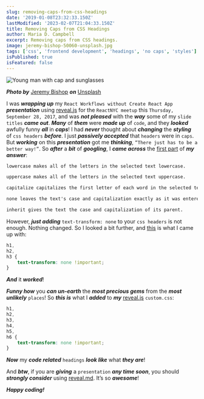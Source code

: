 ```yaml
---
slug: removing-caps-from-css-headings
date: '2019-01-08T23:32:33.150Z'
lastModified: '2023-02-07T21:04:33.150Z'
title: Removing Caps from CSS Headings
author: Maria D. Campbell
excerpt: Removing caps from CSS headings.
image: jeremy-bishop-50060-unsplash.jpg
tags: ['css', 'frontend development', 'headings', 'no caps', 'styles']
isPublished: true
isFeatured: false
---
```


![Young man with cap and sunglasses](jeremy-bishop-50060-unsplash.jpg)

***Photo by*** [Jeremy Bishop](https://unsplash.com/@jeremybishop) ***on*** [Unsplash](https://unsplash.com/photos/KskAuKwwZ5U)

I was ***wrapping up*** my `React Workflows without Create React App` ***presentation***
using [reveal.js](https://revealjs.com/#/) for the `ReactNYC meetup` this
`Thursday, September 28, 2017`, and was ***not pleased*** with the ***way*** some of my
`slide titles` ***came out***. ***Many*** of ***them*** were ***made up*** of `code`, and they ***looked*** awfully funny ***all*** in ***caps***! I had ***never*** thought about ***changing*** the **_styling_** of `css headers` ***before***. I just ***passively accepted*** that `headers` were in `caps`. But ***working*** on this ***presentation*** got me ***thinking***, `“There just has to be a better way!”`. So ***after*** a ***bit*** of ***googling***, I ***came across*** the
[first part](https://css-tricks.com/almanac/properties/t/text-transform/) of ***my answer***:

```markdown
lowercase makes all of the letters in the selected text lowercase.

uppercase makes all of the letters in the selected text uppercase.

capitalize capitalizes the first letter of each word in the selected text.

none leaves the text's case and capitalization exactly as it was entered.

inherit gives the text the case and capitalization of its parent.
```

However, **_just adding_** `text-transform: none` to your `css headers` is not
enough. Nothing changed. So I looked a bit further, and
[this](https://kriesi.at/support/topic/remove-caps-in-headings-enfold-theme/) is
what I came up with:

```css
h1,
h2,
h3 {
    text-transform: none !important;
}
```

***And*** it ***worked***!

***Funny how*** you ***can un-earth*** the ***most precious gems*** from the ***most unlikely*** `places`! So ***this is*** what I **_added_** to ***my*** [reveal.js](https://revealjs.com/#/) `custom.css`:

```css
h1,
h2,
h3,
h4,
h5,
h6 {
    text-transform: none !important;
}
```

***Now*** my ***code related*** `headings` ***look like*** what ***they are***!

And **_btw_**, if you are ***giving*** a `presentation` ***any time soon***, you should
***strongly consider*** using [reveal.md](https://github.com/webpro/reveal-md). It’s so ***awesome***!

***Happy coding!***
